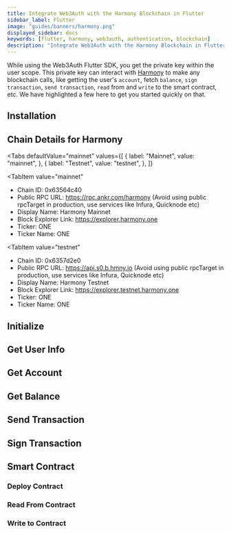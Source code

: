 ```yaml
---
title: Integrate Web3Auth with the Harmony Blockchain in Flutter
sidebar_label: Flutter
image: "guides/banners/harmony.png"
displayed_sidebar: docs
keywords: [flutter, harmony, web3auth, authentication, blockchain]
description: "Integrate Web3Auth with the Harmony Blockchain in Flutter | Documentation - Web3Auth"
---
```



<SEO
  title="Integrate Web3Auth with the Harmony Blockchain in Flutter"
  description="Integrate Web3Auth with the Harmony Blockchain in Flutter | Documentation - Web3Auth"
  image="https://web3auth.io/docs/guides/banners/harmony.png"
  slug="/connect-blockchain/evm/harmony/flutter"
/>

While using the Web3Auth Flutter SDK, you get the private key within the user scope. This private key can interact with
[Harmony](https://www.harmony.one/) to make any blockchain calls, like getting the user's `account`, fetch `balance`, `sign transaction`,
`send transaction`, `read` from and `write` to the smart contract, etc. We have highlighted a few here to get you started quickly on that.

## Installation

<InstallationSnippet />

## Chain Details for Harmony

<Tabs
 defaultValue="mainnet"
  values={[
    { label: "Mainnet", value: "mainnet", },
    { label: "Testnet", value: "testnet", },
  ]}
>
<TabItem
  value="mainnet"
>

- Chain ID: 0x63564c40
- Public RPC URL: https://rpc.ankr.com/harmony (Avoid using public rpcTarget in production, use services like Infura, Quicknode etc)
- Display Name: Harmony Mainnet
- Block Explorer Link: https://explorer.harmony.one
- Ticker: ONE
- Ticker Name: ONE

</TabItem>

<TabItem
  value="testnet"
>

- Chain ID: 0x6357d2e0
- Public RPC URL: https://api.s0.b.hmny.io (Avoid using public rpcTarget in production, use services like Infura, Quicknode etc)
- Display Name: Harmony Testnet
- Block Explorer Link: https://explorer.testnet.harmony.one
- Ticker: ONE
- Ticker Name: ONE

</TabItem>
</Tabs>

## Initialize

<InitialisationSnippet />

## Get User Info

<UserInfoSnippet />

## Get Account

<GetAccountSnippet />

## Get Balance

<GetBalanceSnippet />

## Send Transaction

<SendTransactionSnippet />

## Sign Transaction

<SignTransactionSnippet />

## Smart Contract

<TestContractSnippet />

### Deploy Contract

<DeployContractSnippet />

### Read From Contract

<ReadContractSnippet />

### Write to Contract

<WriteContractSnippet />
